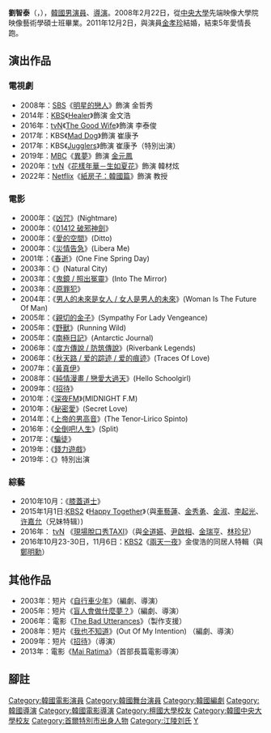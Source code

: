 {{藝人
| 姓名 = 劉智泰
| 類型 = 男演員
| 圖片 = 190502 유지태.jpg
| 國籍 = {{KOR}}
| 出生日期 = {{birth_date_and_age|1976|4|13}}
| 出生地 = {{KOR}}[[首爾特別市|首爾特別市]]
| 職業 = [[演員|演員]]、[[導演|導演]]
| 語言 = [[韓語|韓語]]、[[英語|英語]]
| 配偶 = {{marriage|[[金孝珍|金孝珍]]|2011}}
| 兒女 = 2子
| 教育程度 = [[檀國大學|檀國大學]]戲劇電影學[[學士|學士]]<br />[[中央大學_(韓國)|中央大學]]先端映像大學院映像藝術學[[碩士|碩士]]
| 出道日期 = 1998年
| 經紀公司 = Namoo Actors（2012－2017年）<br />[[BH_Entertainment|BH Entertainment]]（2018－至今）
}}
{{Infobox Korean name
|hangul = 유지태 
|hanja = 
}}

'''劉智泰'''（{{lang-ko|유지태}}，{{bd|1976年|4月13日|catIdx=R劉}}），[[韓國|韓國]][[男演員|男演員]]、[[導演|導演]]。2008年2月22日，從[[中央大學_(韓國)|中央大學]]先端映像大學院映像藝術學碩士班畢業。2011年12月2日，與演員[[金孝珍|金孝珍]]結婚，結束5年愛情長跑。

== 演出作品 ==
=== 電視劇 ===
*2008年：[[SBS_(韓國)|SBS]]《[[明星的戀人|明星的戀人]]》飾演 金哲秀
*2014年：[[韓國放送公社|KBS]]《[[Healer|Healer]]》飾演 金文浩
*2016年：[[tvN|tvN]]《[[法妻當自強|The Good Wife]]》飾演 李泰俊
*2017年：KBS《[[Mad_Dog|Mad Dog]]》飾演 崔康予
*2017年：KBS《[[Jugglers|Jugglers]]》飾演 崔康予（特別出演）
*2019年：[[文化廣播_(韓國)|MBC]]《[[異夢|異夢]]》飾演 [[金元鳳|金元鳳]]
*2020年：[[tvN|tvN]]《[[花樣年華－生如夏花|花樣年華－生如夏花]]》飾演 韓材炫
*2022年：[[Netflix|Netflix]]《[[紙房子：韓國篇|紙房子：韓國篇]]》飾演 教授

=== 電影 ===
*2000年：《[[凶咒|凶咒]]》(Nightmare)
*2000年：《[[01412_破邪神劍|01412 破邪神劍]]》
*2000年：《[[愛的空間_(韓國電影)|愛的空間]]》(Ditto)
*2000年：《[[災情告急|災情告急]]》(Libera Me)
*2001年：《[[春逝|春逝]]》(One Fine Spring Day)
*2003年：《{{tsl|en|Natural City||未來城市 / 叛逆智能}}》(Natural City)
*2003年：《[[鬼鏡_/_照出冤靈|鬼鏡 / 照出冤靈]]》(Into The Mirror)
*2003年：《[[原罪犯|原罪犯]]》
*2004年：《[[男人的未來是女人_/_女人是男人的未來|男人的未來是女人 / 女人是男人的未來]]》(Woman Is The Future Of Man)
*2005年：《[[親切的金子|親切的金子]]》(Sympathy For Lady Vengeance)
*2005年：《[[野獸|野獸]]》(Running Wild)
*2005年：《[[南極日記|南極日記]]》(Antarctic Journal)
*2006年：《[[度方傳說_/_防筑傳說|度方傳說 / 防筑傳說]]》(Riverbank Legends)
*2006年：《[[秋天路_/_爱的踪迹_/_爱的痕迹|秋天路 / 爱的踪迹 / 爱的痕迹]]》(Traces Of Love)
*2007年：《[[黃真伊_(2007年電影)|黃真伊]]》
*2008年：《[[純情漫畫_/_戀愛大過天|純情漫畫 / 戀愛大過天]]》(Hello Schoolgirl)
*2009年：《[[招待|招待]]》
*2010年：《[[深夜FM|深夜FM]]》(MIDNIGHT F.M)
*2010年：《[[秘密愛_(2010年電影)|秘密愛]]》(Secret Love)
*2014年：《[[上帝的男高音|上帝的男高音]]》(The Tenor-Lirico Spinto)
*2016年：《[[全倒吧!人生|全倒吧!人生]]》(Split)
*2017年：《[[騙子_(電影)|騙徒]]》
*2019年：《[[錢_(電影)|錢力遊戲]]》
*2019年：《{{link-ko|娑婆訶|사바하}}》特別出演

===綜藝===
*2010年10月：《[[膝蓋道士|膝蓋道士]]》
*2015年1月1日:[[KBS2|KBS2]] 《[[Happy_Together|Happy Together]]》（與[[車藝蓮|車藝蓮]]、[[金秀勇|金秀勇]]、[[金淑|金淑]]、[[李起光|李起光]]、[[许嘉允|许嘉允]]（兄妹特辑）)
*2016年： [[tvN|tvN]] 《[[現場脫口秀TAXI|現場脫口秀TAXI]]》（與[[全道嬿|全道嬿]]、[[尹啟相|尹啟相]]、[[金瑞亨|金瑞亨]]、[[林珍兒|林珍兒]]）
*2016年10月23-30日，11月6日：[[KBS2|KBS2]]《[[兩天一夜|兩天一夜]]》金俊浩的同居人特輯（與[[鄭明勳|鄭明勳]]）

== 其他作品 ==
*2003年：短片《[[自行車少年_(電影)|自行車少年]]》（編劇、導演）
*2005年：短片《[[盲人會做什麼夢？|盲人會做什麼夢？]]》（編劇、導演）
*2006年：電影《[[The_Bad_Utterances|The Bad Utterances]]》（製作支援）
*2008年：短片《[[我也不知道|我也不知道]]》(Out Of My Intention) （編劇、導演）
*2009年：短片《[[招待|招待]]》（導演）
*2013年：電影《[[Mai_Ratima|Mai Ratima]]》（首部長篇電影導演）
== 腳註 ==
{{reflist}}

{{BH Entertainment}}
{{Namoo Actors}}
{{青龍電影獎}}
{{春史電影賞最佳男新人}}
{{authority control}}
{{DEFAULTSORT:Y}}
[[Category:韓國電影演員|Category:韓國電影演員]]
[[Category:韓國舞台演員|Category:韓國舞台演員]]
[[Category:韓國編劇|Category:韓國編劇]]
[[Category:韓國導演|Category:韓國導演]]
[[Category:韓國電影導演|Category:韓國電影導演]]
[[Category:檀國大學校友|Category:檀國大學校友]]
[[Category:韓國中央大學校友|Category:韓國中央大學校友]]
[[Category:首爾特別市出身人物|Category:首爾特別市出身人物]]
[[Category:江陵刘氏|Category:江陵刘氏]]
[[Category:劉姓|Y]]